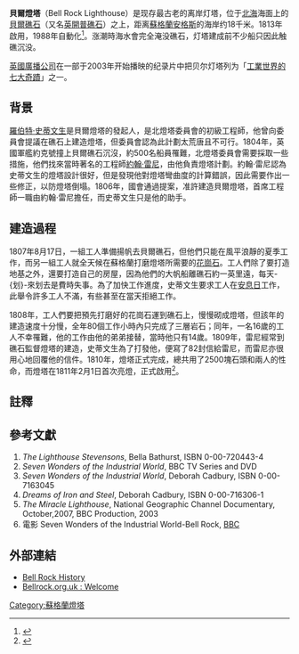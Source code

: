 {{Infobox lighthouse
|name=貝爾燈塔
|image_name =Bell_Rock_Lighthouse.jpg
|image_width=220px
|location     =[[蘇格蘭|蘇格蘭]]艾布洛夫的英開普礁石上
|yearbuilt    =1810年
|automated    =1988年
|currentlens  =仍在營運
|construction =太陽能發電自動化操作
|pushpin_map =UK Scotland
|pushpin_mapsize=220
|pushpin_map_caption = 在蘇格蘭的位置
|
}}
{{coor icon|56.4342|-2.3873|10000}}
'''貝爾燈塔'''（Bell Rock Lighthouse）是现存最古老的离岸灯塔，位于[[北海_(大西洋)|北海]]海面上的[[貝爾礁石|貝爾礁石]]（又名[[英開普礁石|英開普礁石]]）之上，距离[[蘇格蘭|蘇格蘭]][[安格斯|安格斯]]的海岸约18千米。1813年啟用，1988年自動化<ref>{{Cite web |url=https://books.google.com.hk/books?id=UD-CDwAAQBAJ&pg=PT216 |title=Lighthouses of the World: 130 World Wonders Pictured Inside |access-date=2019-01-20 |archive-date=2019-01-21 |archive-url=https://web.archive.org/web/20190121011823/https://books.google.com.hk/books?id=UD-CDwAAQBAJ&pg=PT216 |dead-url=no }}</ref>。涨潮時海水會完全淹没礁石，灯塔建成前不少船只因此触礁沉没。

[[英國廣播公司|英國廣播公司]]在一部于2003年开始播映的纪录片中把贝尔灯塔列为「[[工業世界的七大奇蹟|工業世界的七大奇蹟]]」之一。

==背景==
[[羅伯特·史蒂文生|羅伯特·史蒂文生]]是貝爾燈塔的發起人，是北燈塔委員會的初級工程師，他曾向委員會提議在礁石上建造燈塔，但委員會認為此計劃太荒唐且不可行。1804年，英國軍艦約克號撞上貝爾礁石沉沒，約500名船員罹難，北燈塔委員會需要採取一些措施，他們找來當時著名的工程師[[約翰·雷尼|約翰·雷尼]]，由他負責燈塔計劃。約翰·雷尼認為史蒂文生的燈塔設計很好，但是發現他對燈塔彎曲度的計算錯誤，因此需要作出一些修正，以防燈塔倒塌。1806年，國會通過提案，准許建造貝爾燈塔，首席工程師一職由約翰·雷尼擔任，而史蒂文生只是他的助手。

==建造過程==
1807年8月17日，一組工人準備揚帆去貝爾礁石，但他們只能在風平浪靜的夏季工作，而另一組工人就全天候在蘇格蘭打磨燈塔所需要的[[花崗石|花崗石]]。工人們除了要打造地基之外，還要打造自己的房屋，因為他們的大帆船離礁石約一英里遠，每天-{划}-來划去是費時失事。為了加快工作進度，史蒂文生要求工人在[[安息日|安息日]]工作，此舉令許多工人不滿，有些甚至在當天拒絕工作。

1808年，工人們要把預先打磨好的花崗石運到礁石上，慢慢砌成燈塔，但該年的建造速度十分慢，全年80個工作小時內只完成了三層岩石；同年，一名16歲的工人不幸罹難，他的工作由他的弟弟接替，當時他只有14歲。1809年，雷尼經常到礁石監督燈塔的建造，史蒂文生為了打發他，便寫了82封信給雷尼，而雷尼亦很用心地回覆他的信件。1810年，燈塔正式完成，總共用了2500塊石頭和兩人的性命，而燈塔在1811年2月1日首次亮燈，正式啟用<ref>{{Cite web |url=http://www.chnd.net.cn/HTML/2007/Roundworld02/200813310.html |title=中國剪報網 |access-date=2008-06-07 |archive-date=2008-05-27 |archive-url=https://web.archive.org/web/20080527150007/http://www.chnd.net.cn/HTML/2007/Roundworld02/200813310.html |dead-url=no }}</ref>。

==註釋==
<references/>

==參考文獻==
#''The Lighthouse Stevensons'', Bella Bathurst, ISBN 0-00-720443-4
#''Seven Wonders of the Industrial World'', BBC TV Series and DVD
#''Seven Wonders of the Industrial World'', Deborah Cadbury, ISBN 0-00-7163045
#''Dreams of Iron and Steel'', Deborah Cadbury, ISBN 0-00-716306-1
#''The Miracle Lighthouse'', National Geographic Channel Documentary,  October,2007, BBC Production, 2003
#電影 Seven Wonders of the Industrial World-Bell Rock, [[BBC|BBC]]

==外部連結==
*[https://www.webcitation.org/66kVuLA0k?url=http://www.nlb.org.uk/ourlights/history/bellrock.htm Bell Rock History]{{en}}
*[http://www.bellrock.org.uk/ Bellrock.org.uk : Welcome] {{Wayback|url=http://www.bellrock.org.uk/ |date=20180320045826 }}{{en}}

[[Category:蘇格蘭燈塔|Category:蘇格蘭燈塔]]